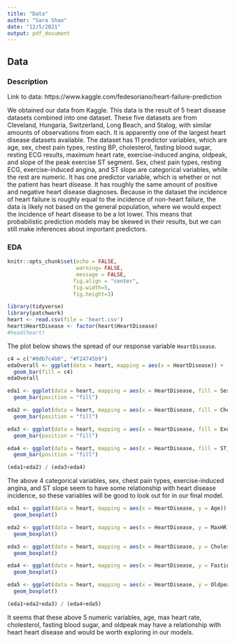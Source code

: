 ```yaml
---
title: "Data"
author: "Sara Shao"
date: "12/5/2021"
output: pdf_document
---
```



## Data
### Description

Link to data: https://www.kaggle.com/fedesoriano/heart-failure-prediction

We obtained our data from Kaggle. This data is the result of 5 heart disease datasets combined into one dataset. These five datasets are from Cleveland, Hungaria, Switzerland, Long Beach, and Stalog, with similar amounts of observations from each. It is apparently one of the largest heart disease datasets available. The dataset has 11 predictor variables, which are age, sex, chest pain types, resting BP, cholesterol, fasting blood sugar, resting ECG results, maximum heart rate, exercise-induced angina, oldpeak, and slope of the peak exercise ST segment. Sex, chest pain types, resting ECG, exercise-induced angina, and ST slope are categorical variables, while the rest are numeric. It has one predictor variable, which is whether or not the patient has heart disease. It has roughly the same amount of positive and negative heart disease diagnoses. Because in the dataset the incidence of heart failure is roughly equal to the incidence of non-heart failure, the data is likely not based on the general population, where we would expect the incidence of heart disease to be a lot lower. This means that probabilistic prediction models may be skewed in their results, but we can still make inferences about important predictors.

### EDA

```r
knitr::opts_chunk$set(echo = FALSE,
                      warning= FALSE,
                      message = FALSE,
                     fig.align = "center",
                     fig.width=5, 
                     fig.height=3)
```

```r
library(tidyverse)
library(patchwork)
heart <- read.csv(file = 'heart.csv')
heart$HeartDisease <- factor(heart$HeartDisease)
#head(heart)
```

The plot below shows the spread of our response variable `HeartDisease`.
```r
c4 = c("#0db7c4b0", "#f24745b9")
edaOverall <- ggplot(data = heart, mapping = aes(x = HeartDisease)) +
  geom_bar(fill = c4)
edaOverall
```

```r
eda1 <- ggplot(data = heart, mapping = aes(x = HeartDisease, fill = Sex)) +
  geom_bar(position = "fill")

eda2 <- ggplot(data = heart, mapping = aes(x = HeartDisease, fill = ChestPainType)) +
  geom_bar(position = "fill")

eda3 <- ggplot(data = heart, mapping = aes(x = HeartDisease, fill = ExerciseAngina)) +
  geom_bar(position = "fill")

eda4 <- ggplot(data = heart, mapping = aes(x = HeartDisease, fill = ST_Slope)) +
  geom_bar(position = "fill")

(eda1+eda2) / (eda3+eda4)
```

The above 4 categorical variables, sex, chest pain types, exercise-induced angina, and ST slope seem to have some relationship with heart disease incidence, so these variables will be good to look out for in our final model.

```r
eda1 <- ggplot(data = heart, mapping = aes(x = HeartDisease, y = Age)) +
  geom_boxplot()

eda2 <- ggplot(data = heart, mapping = aes(x = HeartDisease, y = MaxHR)) +
  geom_boxplot()

eda3 <- ggplot(data = heart, mapping = aes(x = HeartDisease, y = Cholesterol)) +
  geom_boxplot()

eda4 <- ggplot(data = heart, mapping = aes(x = HeartDisease, y = FastingBS)) +
  geom_boxplot()

eda5 <- ggplot(data = heart, mapping = aes(x = HeartDisease, y = Oldpeak)) +
  geom_boxplot()

(eda1+eda2+eda3) / (eda4+eda5)
```

It seems that these above 5 numeric variables, age, max heart rate, cholesterol, fasting blood sugar, and oldpeak may have a relationship with heart heart disease and would be worth exploring in our models. 



